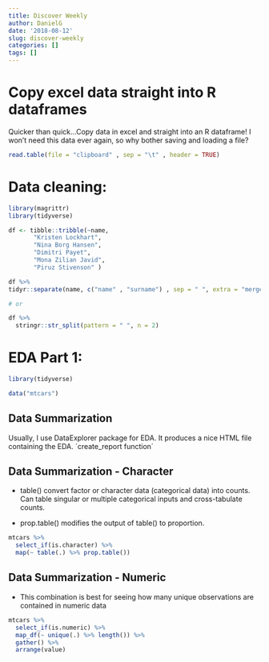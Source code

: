 ```yaml
---
title: Discover Weekly
author: DanielG
date: '2018-08-12'
slug: discover-weekly
categories: []
tags: []
---
```

# Copy excel data straight into R dataframes

Quicker than quick...Copy data in excel and straight into an R dataframe! I won't need this data ever again, so why bother saving and loading a file?

```r
read.table(file = "clipboard" , sep = "\t" , header = TRUE)
```


# Data cleaning:

```r
library(magrittr)
library(tidyverse)

df <- tibble::tribble(~name,  
       "Kristen Lockhart",     
       "Nina Borg Hansen",      
       "Dimitri Payet",      
       "Mona Zilian Javid",      
       "Piruz Stivenson" )
```

```r
df %>% 
tidyr::separate(name, c("name" , "surname") , sep = " ", extra = "merge")

# or

df %>% 
  stringr::str_split(pattern = " ", n = 2)
```


# EDA Part 1: 

```r
library(tidyverse)

data("mtcars")


```


## Data Summarization 

Usually, I use DataExplorer package for EDA. It produces a nice HTML file containing the EDA. ´create_report function´


## Data Summarization - Character

- table() convert factor or character data (categorical data) into counts. Can table singular or multiple categorical inputs and cross-tabulate counts.

- prop.table() modifies the output of table() to proportion.

```r
mtcars %>% 
  select_if(is.character) %>% 
  map(~ table(.) %>% prop.table())
```

## Data Summarization - Numeric

- This combination is best for seeing how many unique observations are contained in numeric data
```r
mtcars %>% 
  select_if(is.numeric) %>% 
  map_df(~ unique(.) %>% length()) %>% 
  gather() %>% 
  arrange(value)
```
